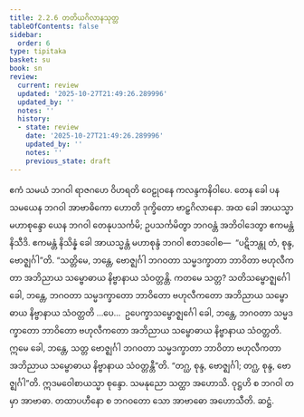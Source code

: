 ```yaml
---
title: 2.2.6 တတိယဂိလာနသုတ္တ
tableOfContents: false
sidebar:
  order: 6
type: tipitaka
basket: su
book: sn
review:
  current: review
  updated: '2025-10-27T21:49:26.289996'
  updated_by: ''
  notes: ''
  history:
  - state: review
    date: '2025-10-27T21:49:26.289996'
    updated_by: ''
    notes: ''
    previous_state: draft
---
```



<ReviewStatus review={frontmatter.review} showDetails={true} />

<HypothesisAnnotation frontmatter={frontmatter} />

<DynamicBreadcrumb />

<Division number="197" book="sn" e="ch" v="18" p="308">

<Paragraph number="442" book="sn">
ဧကံ သမယံ ဘဂဝါ ရာဇဂဟေ ဝိဟရတိ ဝေဠုဝနေ ကလန္ဒကနိဝါပေ. တေန ခေါ ပန သမယေန ဘဂဝါ အာဗာဓိကော ဟောတိ ဒုက္ခိတော ဗာဠှဂိလာနော. အထ ခေါ အာယသ္မာ မဟာစုန္ဒော ယေန ဘဂဝါ တေနုပသင်္ကမိ; ဥပသင်္ကမိတွာ ဘဂဝန္တံ အဘိဝါဒေတွာ ဧကမန္တံ နိသီဒိ. ဧကမန္တံ နိသိန္နံ ခေါ အာယသ္မန္တံ မဟာစုန္ဒံ ဘဂဝါ ဧတဒဝေါစ—  “ပဋိဘန္တု တံ, စုန္ဒ, ဗောဇ္ဈင်္ဂါ”တိ.
</Paragraph>

<Paragraph number="443" book="sn">
“သတ္တိမေ, ဘန္တေ, ဗောဇ္ဈင်္ဂါ ဘဂဝတာ သမ္မဒက္ခာတာ ဘာဝိတာ ဗဟုလီကတာ အဘိညာယ သမ္ဗောဓာယ နိဗ္ဗာနာယ သံဝတ္တန္တိ. ကတမေ သတ္တ? သတိသမ္ဗောဇ္ဈင်္ဂေါ ခေါ, ဘန္တေ, ဘဂဝတာ သမ္မဒက္ခာတော ဘာဝိတော ဗဟုလီကတော အဘိညာယ သမ္ဗောဓာယ နိဗ္ဗာနာယ သံဝတ္တတိ …ပေ…  ဥပေက္ခာသမ္ဗောဇ္ဈင်္ဂေါ ခေါ, ဘန္တေ, ဘဂဝတာ သမ္မဒက္ခာတော ဘာဝိတော ဗဟုလီကတော အဘိညာယ သမ္ဗောဓာယ နိဗ္ဗာနာယ သံဝတ္တတိ. ဣမေ ခေါ, ဘန္တေ, သတ္တ ဗောဇ္ဈင်္ဂါ ဘဂဝတာ သမ္မဒက္ခာတာ ဘာဝိတာ ဗဟုလီကတာ အဘိညာယ သမ္ဗောဓာယ နိဗ္ဗာနာယ သံဝတ္တန္တီ”တိ. “တဂ္ဃ, စုန္ဒ, ဗောဇ္ဈင်္ဂါ; တဂ္ဃ, စုန္ဒ, ဗောဇ္ဈင်္ဂါ”တိ.
</Paragraph>

<Paragraph number="444" book="sn">
ဣဒမဝေါစာယသ္မာ စုန္ဒော. သမနုညော သတ္ထာ အဟောသိ. ဝုဋ္ဌဟိ စ ဘဂဝါ တမှာ အာဗာဓာ. တထာပဟီနော စ ဘဂဝတော သော အာဗာဓော အဟောသီတိ.

</Paragraph>
</Division>

<Paragraph number="445" type="center" book="sn">
ဆဋ္ဌံ.
</Paragraph>